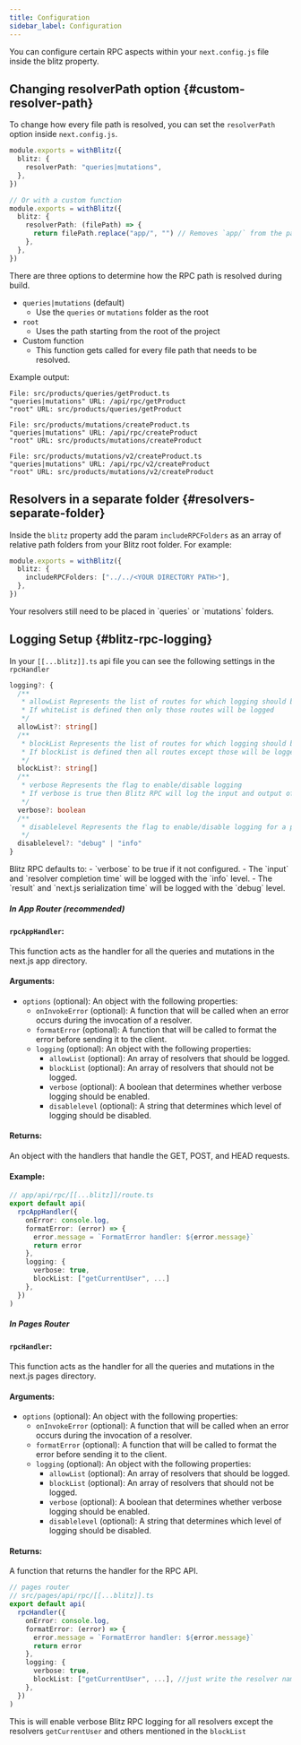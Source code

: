 ```yaml
---
title: Configuration
sidebar_label: Configuration
---
```


You can configure certain RPC aspects within your `next.config.js` file
inside the blitz property.

## Changing resolverPath option {#custom-resolver-path}

To change how every file path is resolved, you can set the `resolverPath`
option inside `next.config.js`.

```ts
module.exports = withBlitz({
  blitz: {
    resolverPath: "queries|mutations",
  },
})

// Or with a custom function
module.exports = withBlitz({
  blitz: {
    resolverPath: (filePath) => {
      return filePath.replace("app/", "") // Removes `app/` from the path
    },
  },
})
```

There are three options to determine how the RPC path is resolved during
build.

- `queries|mutations` (default)
  - Use the `queries` or `mutations` folder as the root
- `root`
  - Uses the path starting from the root of the project
- Custom function
  - This function gets called for every file path that needs to be
    resolved.

Example output:

```
File: src/products/queries/getProduct.ts
"queries|mutations" URL: /api/rpc/getProduct
"root" URL: src/products/queries/getProduct

File: src/products/mutations/createProduct.ts
"queries|mutations" URL: /api/rpc/createProduct
"root" URL: src/products/mutations/createProduct

File: src/products/mutations/v2/createProduct.ts
"queries|mutations" URL: /api/rpc/v2/createProduct
"root" URL: src/products/mutations/v2/createProduct
```

## Resolvers in a separate folder {#resolvers-separate-folder}

Inside the `blitz` property add the param `includeRPCFolders` as an array
of relative path folders from your Blitz root folder. For example:

```ts
module.exports = withBlitz({
  blitz: {
    includeRPCFolders: ["../../<YOUR DIRECTORY PATH>"],
  },
})
```

<Card type="note">
  Your resolvers still need to be placed in `queries` or `mutations`
  folders.
</Card>

## Logging Setup {#blitz-rpc-logging}

In your `[[...blitz]].ts` api file you can see the following settings in
the `rpcHandler`

```ts
logging?: {
  /**
   * allowList Represents the list of routes for which logging should be enabled
   * If whiteList is defined then only those routes will be logged
   */
  allowList?: string[]
  /**
   * blockList Represents the list of routes for which logging should be disabled
   * If blockList is defined then all routes except those will be logged
   */
  blockList?: string[]
  /**
   * verbose Represents the flag to enable/disable logging
   * If verbose is true then Blitz RPC will log the input and output of each resolver
   */
  verbose?: boolean
  /**
   * disablelevel Represents the flag to enable/disable logging for a particular level
   */
  disablelevel?: "debug" | "info"
}
```

<Card type="note">
  Blitz RPC defaults to: 
  - `verbose` to be true if it not configured. 
  - The `input` and `resolver completion time` will be logged with the
  `info` level. 
  - The `result` and `next.js serialization time` will be
  logged with the `debug` level.
</Card>

##### In App Router (recommended)

#### `rpcAppHandler`:

This function acts as the handler for all the queries and mutations in the
next.js app directory.

#### Arguments:

- `options` (optional): An object with the following properties:
  - `onInvokeError` (optional): A function that will be called when an
    error occurs during the invocation of a resolver.
  - `formatError` (optional): A function that will be called to format the
    error before sending it to the client.
  - `logging` (optional): An object with the following properties:
    - `allowList` (optional): An array of resolvers that should be logged.
    - `blockList` (optional): An array of resolvers that should not be
      logged.
    - `verbose` (optional): A boolean that determines whether verbose
      logging should be enabled.
    - `disablelevel` (optional): A string that determines which level of
      logging should be disabled.

#### Returns:

An object with the handlers that handle the GET, POST, and HEAD requests.

#### Example:

```ts
// app/api/rpc/[[...blitz]]/route.ts
export default api(
  rpcAppHandler({
    onError: console.log,
    formatError: (error) => {
      error.message = `FormatError handler: ${error.message}`
      return error
    },
    logging: {
      verbose: true,
      blockList: ["getCurrentUser", ...]
    },
  })
)
```

##### In Pages Router

#### `rpcHandler`:

This function acts as the handler for all the queries and mutations in the
next.js pages directory.

#### Arguments:

- `options` (optional): An object with the following properties:
  - `onInvokeError` (optional): A function that will be called when an
    error occurs during the invocation of a resolver.
  - `formatError` (optional): A function that will be called to format the
    error before sending it to the client.
  - `logging` (optional): An object with the following properties:
    - `allowList` (optional): An array of resolvers that should be logged.
    - `blockList` (optional): An array of resolvers that should not be
      logged.
    - `verbose` (optional): A boolean that determines whether verbose
      logging should be enabled.
    - `disablelevel` (optional): A string that determines which level of
      logging should be disabled.

#### Returns:

A function that returns the handler for the RPC API.

```ts
// pages router
// src/pages/api/rpc/[[...blitz]].ts
export default api(
  rpcHandler({
    onError: console.log,
    formatError: (error) => {
      error.message = `FormatError handler: ${error.message}`
      return error
    },
    logging: {
      verbose: true,
      blockList: ["getCurrentUser", ...], //just write the resolver name [which is the resolver file name]
    },
  })
)
```

This is will enable verbose Blitz RPC logging for all resolvers except the
resolvers `getCurrentUser` and others mentioned in the `blockList`
